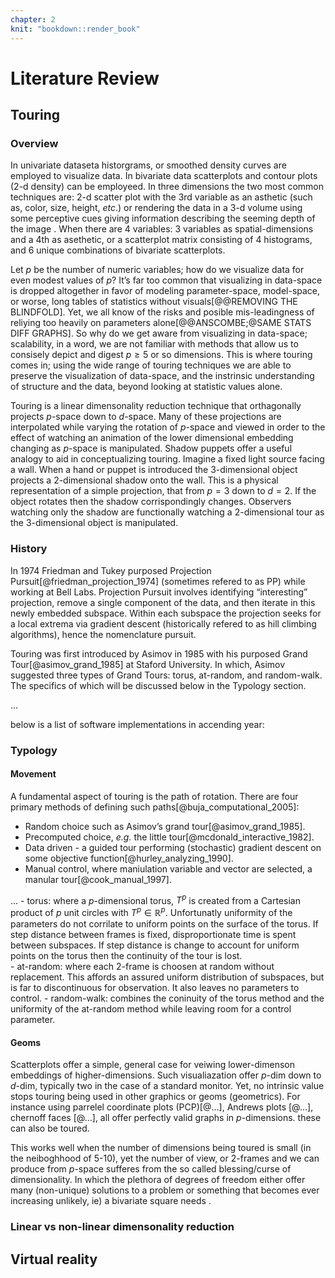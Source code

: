 ```yaml
---
chapter: 2
knit: "bookdown::render_book"
---
```

<!-- #REFERENCE EXAMPLES: -->
<!-- [@Brown59;@Brown63;@Holt57;@Winters60]. Because of their computational simplicity and interpretability, they became widely used in practice. -->
<!-- Empirical studies by @MH79 and @Metal82 found little difference... proposition [see @CKOS01]. -->

# Literature Review {#ch:litreview}

<!-- This chapter contains a summary of the context in which your research is set.  -->

<!-- Imagine you are writing for your fellow PhD students. Topics that are well-known to them do not have to be included here. But things that they may not know about should be included. -->

<!-- Resist the temptation to discuss everything you've read in the last few years. And you are not writing a textbook either. This chapter is meant to provide the background necessary to understand the material in subsequent chapters. Stick to that. -->

<!-- You will need to organize the literature review around themes, and within each theme provide a story explaining the development of ideas to date. In each theme, you should get to the point where your ideas will fit in. But leave your ideas to later chapters. This way it is clear what has been done beforehand, and what new contributions you are making to the research field. -->

<!-- All citations should be done using markdown notation as shown below. This way, your bibliography will be compiled automatically and correctly. -->


## Touring {#sec:tour}

### Overview

In univariate dataseta historgrams, or smoothed density curves are employed to visualize data. In bivariate data scatterplots and contour plots (2-d density) can be employeed. In three dimensions the two most common techniques are: 2-d scatter plot with the 3rd variable as an asthetic (such as, color, size, height, $etc.$) or rendering the data in a 3-d volume using some perceptive cues giving information describing the seeming depth of the image \footnote{Graphs of data depicting 3 dimension are typically printed on paper, or rendered on a 2-d monitor, they are intrinsically 2-d images. They are sometimes refered to as 2.5-d, or more frequently erroneously refered to as 3-d, more on this later.}. When there are 4 variables: 3 variables as spatial-dimensions and a 4th as asethetic, or a scatterplot matrix consisting of 4 histograms, and 6 unique combinations of bivariate scatterplots. 

Let $p$ be the number of numeric variables; how do we visualize data for even modest values of $p$? It's far too common that visualizing in data-space is dropped altogether in favor of modeling parameter-space, model-space, or worse, long tables of statistics without visuals[@@REMOVING THE BLINDFOLD]. Yet, we all know of the risks and posible mis-leadingness of reliying too heavily on parameters alone[@@ANSCOMBE;@SAME STATS DIFF GRAPHS]. So why do we get aware from visualizing in data-space; scalability, in a word, we are not familiar with methods that allow us to consisely depict and digest $p \geq 5$ or so dimensions. This is where touring comes in; using the wide range of touring techniques we are able to preserve the visualization of data-space, and the instrinsic understanding of structure and the data, beyond looking at statistic values alone.

Touring is a linear dimensonality reduction technique that orthagonally projects $p$-space down to $d$-space. Many of these projections are interpolated while varying the rotation of $p$-space and viewed in order to the effect of watching an animation of the lower dimensional embedding changing as $p$-space is manipulated. Shadow puppets offer a useful analogy to aid in conceptualizing touring. Imagine a fixed light source facing a wall. When a hand or puppet is introduced the 3-dimensional object projects a 2-dimensional shadow onto the wall. This is a physical representation of a simple projection, that from $p=3$ down to $d=2$. If the object rotates then the shadow corrispondingly changes. Observers watching only the shadow are functionally watching a 2-dimensional tour as the 3-dimensional object is manipulated.

<!-- Each of the original variables assumes some magnidute and direction in the resulting embedding, as described by a linear combination of the orthonormal basis. We call the view of this linear combination on a unit-circle the 'reference frame'. Reference frames  -->



### History

In 1974 Friedman and Tukey purposed Projection Pursuit[@friedman_projection_1974] (sometimes refered to as PP) while working at Bell Labs. Projection Pursuit involves identifying "interesting" projection, remove a single component of the data, and then iterate in this newly embedded subspace. Within each subspace the projection seeks for a local extrema via gradient descent (historically refered to as hill climbing algorithms), hence the nomenclature pursuit.

Touring was first introduced by Asimov in 1985 with his purposed Grand Tour[@asimov_grand_1985] at Staford University. In which, Asimov suggested three types of Grand Tours: torus, at-random, and random-walk. The specifics of which will be discussed below in the Typology section.

... 

below is a list of software implementations in accending year:

<!-- \begin{tabular}{ |p{3cm}||p{3cm}|p{3cm}|p{3cm}|  } -->
<!--  \hline -->
<!--  \multicolumn{3}{|c|}{Country List} \\ -->
<!--  \hline -->
<!--  tour implementations    software & year & reference & notes\\ -->
<!--  \hline -->
<!--  GGobi & 2003 & Swayne & Swayne, Temple-Lang, Cook, and Buja & Linux and MS Windows -->
<!--  \hline -->
<!-- \end{tabular} -->



### Typology

#### Movement

A fundamental aspect of touring is the path of rotation. There are four primary methods of defining such paths[@buja_computational_2005]:

- Random choice such as Asimov's grand tour[@asimov_grand_1985].
- Precomputed choice, *e.g.* the little tour[@mcdonald_interactive_1982].
- Data driven - a guided tour performing (stochastic) gradient descent on some objective function[@hurley_analyzing_1990].
- Manual control, where maniulation variable and vector are selected, a manular tour[@cook_manual_1997].

...
- torus: where a $p$-dimensional torus, $T^p$ is created from a Cartesian product of $p$ unit circles with $T^p \in \mathbb{R}^p$. Unfortunatly uniformity of the parameters do not corrilate to uniform points on the surface of the torus. If step distance between frames is fixed, disproportionate time is spent between subspaces. If step distance is change to account for uniform points on the torus then the continuity of the tour is lost.  
- at-random: where each 2-frame is choosen at random without replacement. This affords an assured uniform distribution of subspaces, but is far to discontinuous for observation. It also leaves no parameters to control.
- random-walk: combines the coninuity of the torus method and the uniformity of the at-random method while leaving room for a control parameter. 

#### Geoms

Scatterplots offer a simple, general case for veiwing lower-dimenson embeddings of higher-dimensions. Such visualiazation offer $p$-dim down to $d$-dim, typically two in the case of a standard monitor. Yet, no intrinsic value stops touring being used in other graphics or geoms (geometrics). For instance using parrelel coordinate plots (PCP)[@...], Andrews plots [@...], chernoff faces [@...], all offer perfectly valid graphs in $p$-dimensions. these can also be toured. 

This works well when the number of dimensions being toured is small (in the neiboghhood of 5-10), yet the number of view, or 2-frames and we can produce from $p$-space sufferes from the so called blessing/curse of dimensionality. In which the plethora of degrees of freedom either offer many (non-unique) solutions to a problem or something that becomes ever increasing unlikely, ie) a bivariate square needs . 


### Linear vs non-linear dimensonality reduction

## Virtual reality





